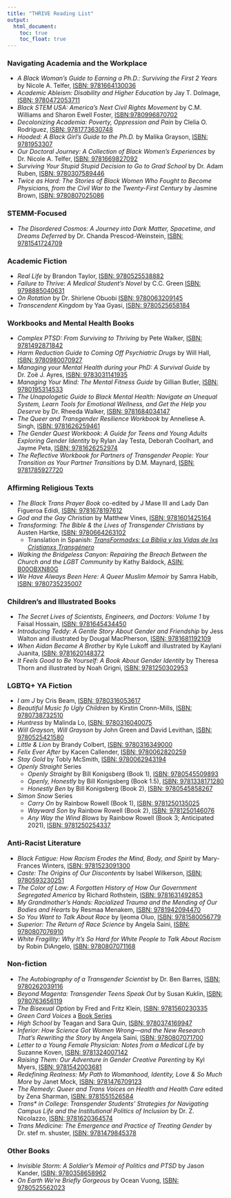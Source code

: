 ```yaml
---
title: "THRIVE Reading List"
output:
  html_document:
    toc: true
    toc_float: true
---
```


### Navigating Academia and the Workplace
* *A Black Woman's Guide to Earning a Ph.D.: Surviving the First 2 Years* 
by Nicole A. Telfer,
[ISBN: 9781664130036](https://www.goodreads.com/book/show/56301865-a-black-woman-s-guide-to-earning-a-ph-d)
* *Academic Ableism: Disability and Higher Education* by Jay T. Dolmage,
[ISBN: 9780472053711](https://www.goodreads.com/book/show/35069841-academic-ableism)
* *Black STEM USA: America's Next Civil Rights Movement* by C.M. Williams and 
Sharon Ewell Foster, [ISBN:9780996870702](https://www.goodreads.com/book/show/31448244-black-stem-usa)
* *Decolonizing Academia: Poverty, Oppression and Pain* by Clelia O. Rodríguez,
[ISBN: 9781773630748](https://www.goodreads.com/book/show/40249837-decolonizing-academia)
* *Hooded: A Black Girl’s Guide to the Ph.D.* by Malika Grayson,
[ISBN: 9781953307](https://www.goodreads.com/book/show/55598728-hooded)
* *Our Doctoral Journey: A Collection of Black Women's Experiences* 
by Dr. Nicole A. Telfer,
[ISBN: 9781669827092](https://www.goodreads.com/book/show/61238612-our-doctoral-journey)
* *Surviving Your Stupid Stupid Decision to Go to Grad School* by Dr. Adam Ruben,
[ISBN: 9780307589446](https://www.goodreads.com/book/show/7769479-surviving-your-stupid-stupid-decision-to-go-to-grad-school)
* *Twice as Hard: The Stories of Black Women Who Fought to Become Physicians, 
from the Civil War to the Twenty-First Century* by Jasmine Brown,
[ISBN: 9780807025086](https://www.goodreads.com/book/show/61022944-twice-as-hard)

### STEMM-Focused
* *The Disordered Cosmos: A Journey into Dark Matter, Spacetime, and 
Dreams Deferred* by Dr. Chanda Prescod-Weinstein,
[ISBN: 9781541724709](https://www.goodreads.com/en/book/show/54455629-the-disordered-cosmos)

### Academic Fiction
* *Real Life* by Brandon Taylor,
[ISBN: 9780525538882](https://www.goodreads.com/book/show/46263943-real-life)
* *Failure to Thrive: A Medical Student's Novel* by C.C. Green
[ISBN: 9798885040631](https://www.goodreads.com/book/show/61542152-failure-to-thrive)
* *On Rotation* by Dr. Shirlene Obuobi
[ISBN: 9780063209145](https://www.goodreads.com/book/show/59088370-on-rotation)
* *Transcendent Kingdom* by Yaa Gyasi, 
[ISBN: 9780525658184](https://www.goodreads.com/book/show/48570454-transcendent-kingdom)

### Workbooks and Mental Health Books
* *Complex PTSD: From Surviving to Thriving* by Pete Walker,
[ISBN: 9781492871842](https://www.goodreads.com/book/show/19513818-complex-ptsd)
* *Harm Reduction Guide to Coming Off Psychiatric Drugs* by Will Hall,
[ISBN: 9780980070927](https://www.goodreads.com/book/show/2361781.Harm_Reduction_Guide_to_Coming_Off_Psychiatric_Drugs)
* *Managing your Mental Health during your PhD: A Survival Guide* by 
Dr. Zoë J. Ayres,
[ISBN: 9783031141935](https://www.goodreads.com/book/show/62086425-managing-your-mental-health-during-your-phd)
* *Managing Your Mind: The Mental Fitness Guide* by Gillian Butler,
[ISBN: 9780195314533](https://www.goodreads.com/book/show/883834.Managing_Your_Mind)
* *The Unapologetic Guide to Black Mental Health: Navigate an Unequal System, 
Learn Tools for Emotional Wellness, and Get the Help you Deserve* by 
Dr. Rheeda Walker, 
[ISBN: 9781684034147](https://www.goodreads.com/book/show/51043956-the-unapologetic-guide-to-black-mental-health)
* *The Queer and Transgender Resilience Workbook* by Anneliese A. Singh,
[ISBN: 9781626259461](https://www.goodreads.com/book/show/33776101-the-queer-and-transgender-resilience-workbook)
* *The Gender Quest Workbook: A Guide for Teens and Young Adults Exploring
Gender Identity* by Rylan Jay Testa, Deborah Coolhart, and Jayme Peta,
[ISBN: 9781626252974](https://www.goodreads.com/book/show/23845906-the-gender-quest-workbook)
* *The Reflective Workbook for Partners of Transgender People: Your Transition
as Your Partner Transitions* by D.M. Maynard,
[ISBN: 9781785927720](https://www.goodreads.com/book/show/43610689-the-reflective-workbook-for-partners-of-transgender-people)

### Affirming Religious Texts
* *The Black Trans Prayer Book* co-edited by J Mase III and Lady Dan Figueroa 
Edidi, [ISBN: 9781678197612](https://theblacktransprayerbook.org/)
* *God and the Gay Christian* by Matthew Vines, 
[ISBN: 9781601425164](https://www.goodreads.com/book/show/17934778-god-and-the-gay-christian)
* *Transforming: The Bible & the Lives of Transgender Christians* by Austen Hartke, 
[ISBN: 9780664263102](https://www.goodreads.com/book/show/36234500-transforming)
  * Translation in Spanish: [*TransFormadxs: La Biblia y las Vidas de lxs 
  Cristianxs Transgénero*](http://austenhartke.com/book)
* *Walking the Bridgeless Canyon: Repairing the Breach Between the Church and 
the LGBT Community* by Kathy Baldock,
[ASIN: B00OBXN80G](https://www.goodreads.com/book/show/23367214-walking-the-bridgeless-canyon)
* *We Have Always Been Here: A Queer Muslim Memoir* by Samra Habib,
[ISBN: 9780735235007](https://www.goodreads.com/book/show/43383506-we-have-always-been-here)

### Children's and Illustrated Books
* *The Secret Lives of Scientists, Engineers, and Doctors: Volume 1* by Faisal
Hossain, 
[ISBN: 9781645434450](https://mascotbooks.com/mascot-marketplace/buy-books/childrens/picture-books/the-secret-lives-of-scientists-engineers-and-doctors-volume-1/)
* *Introducing Teddy: A Gentle Story About Gender and Friendship* by Jess Walton
and illustrated by Dougal MacPherson, 
[ISBN: 9781681192109](https://www.goodreads.com/book/show/27158837-introducing-teddy)
* *When Aidan Became A Brother* by Kyle Lukoff and illustrated by Kaylani
Juanita, 
[ISBN: 9781620148372](https://www.goodreads.com/book/show/39987021-when-aidan-became-a-brother)
* *It Feels Good to Be Yourself: A Book About Gender Identity* by Theresa Thorn
and illustrated by Noah Grigni, 
[ISBN: 9781250302953](https://www.goodreads.com/book/show/40864913-it-feels-good-to-be-yourself)

### LGBTQ+ YA Fiction
*  *I am J* by Cris Beam,
[ISBN: 9780316053617](https://www.goodreads.com/book/show/8140535-i-am-j)
* *Beautiful Music fo Ugly Children* by Kirstin Cronn-Mills,
[ISBN: 9780738732510](https://www.goodreads.com/book/show/13221769-beautiful-music-for-ugly-children)
* *Huntress* by Malinda Lo,
[ISBN: 9780316040075](https://www.goodreads.com/book/show/9415946-huntress)
* *Will Grayson, Will Grayson* by John Green and David Levithan,
[ISBN: 9780525421580](https://www.goodreads.com/book/show/6567017-will-grayson-will-grayson)
* *Little & Lion* by Brandy Colbert,
[ISBN: 9780316349000](https://www.goodreads.com/book/show/25062038-little-lion)
* *Felix Ever After* by Kacen Callender,
[ISBN: 9780062820259](https://www.goodreads.com/book/show/51931067-felix-ever-after)
* *Stay Gold* by Tobly McSmith,
[ISBN: 9780062943194](https://www.goodreads.com/book/show/45306326-stay-gold)
* *Openly Straight* Series
    * *Openly Straight* by Bill Konigsberg (Book 1),
    [ISBN: 9780545509893](https://www.goodreads.com/book/show/16100972-openly-straight)
    * *Openly, Honestly* by Bill Konigsberg (Book 1.5),
    [ISBN: 9781338171280](https://www.goodreads.com/book/show/34727888-openly-honestly)
    * *Honestly Ben* by Bill Konigsberg (Book 2),
    [ISBN: 9780545858267](https://www.goodreads.com/book/show/27230789-honestly-ben)
* *Simon Snow* Series
    * *Carry On* by Rainbow Rowell (Book 1),
    [ISBN: 9781250135025](https://www.goodreads.com/book/show/32768522-carry-on)
    * *Wayward Son* by Rainbow Rowell (Book 2),
    [ISBN: 9781250146076](https://www.goodreads.com/book/show/44017627-wayward-son)
    * *Any Way the Wind Blows* by Rainbow Rowell (Book 3; Anticipated 2021),
    [ISBN: 9781250254337](https://www.goodreads.com/book/show/52190991-any-way-the-wind-blows)

### Anti-Racist Literature
* *Black Fatigue: How Racism Erodes the Mind, Body, and Spirit* 
by Mary-Frances Winters, 
[ISBN: 9781523091300](https://www.goodreads.com/book/show/51773973-black-fatigue)
* *Caste: The Origins of Our Discontents* by Isabel Wilkerson,
[ISBN: 9780593230251](https://www.goodreads.com/en/book/show/51152447-caste)
* *The Color of Law: A Forgotten History of How Our Government Segregated America*
by Richard Rothstein,
[ISBN: 9781631492853](https://www.goodreads.com/book/show/32191706-the-color-of-law)
* *My Grandmother's Hands: Racialized Trauma and the Mending of Our Bodies and Hearts* 
by Resmaa Menakem, 
[ISBN: 9781942094470](https://www.goodreads.com/book/show/34146782-my-grandmother-s-hands)
* *So You Want to Talk About Race* by Ijeoma Oluo,
[ISBN: 9781580056779](https://www.goodreads.com/book/show/35099718-so-you-want-to-talk-about-race)
* *Superior: The Return of Race Science* by Angela Saini,
[ISBN: 9780807076910](https://www.goodreads.com/book/show/42042093-superior)
* *White Fragility: Why It’s So Hard for White People to Talk About Racism* by
Robin DiAngelo,
[ISBN: 9780807071168](https://www.goodreads.com/book/show/43708708-white-fragility)

### Non-fiction
* *The Autobiography of a Transgender Scientist* by Dr. Ben Barres,
[ISBN: 9780262039116](https://www.goodreads.com/book/show/39644215-the-autobiography-of-a-transgender-scientist)
* *Beyond Magenta: Transgender Teens Speak Out* by Susan Kuklin,
[ISBN: 9780763656119](https://www.goodreads.com/book/show/18166920-beyond-magenta)
* *The Bisexual Option* by Fred and Fritz Klein,
[ISBN: 9781560230335](https://www.goodreads.com/book/show/280893.The_Bisexual_Option)
* *Green Card Voices* a [Book Series](https://www.greencardvoices.org/store/)
* *High School* by Teagan and Sara Quin,
[ISBN: 9780374169947](https://www.goodreads.com/book/show/43197389-high-school)
* *Inferior: How Science Got Women Wrong—and the New Research That's Rewriting
the Story* by Angela Saini,
[ISBN: 9780807071700](https://www.goodreads.com/book/show/31869108-inferior)
* *Letter to a Young Female Physician: Notes from a Medical Life* by Suzanne Koven, [ISBN: 9781324007142](https://www.goodreads.com/book/show/55298407-letter-to-a-young-female-physician)
* *Raising Them: Our Adventure in Gender Creative Parenting* by Kyl Myers,
[ISBN: 9781542003681](https://www.goodreads.com/book/show/49974828-raising-them)
* *Redefining Realness: My Path to Womanhood, Identity, Love & So Much More* by 
Janet Mock, [ISBN: 9781476709123](https://www.goodreads.com/book/show/18144031-redefining-realness)
* *The Remedy: Queer and Trans Voices on Health and Health Care* edited by Zena Sharman,
[ISBN: 9781551526584](https://www.goodreads.com/book/show/29363318-the-remedy)
* *Trans\* in College: Transgender Students' Strategies for Navigating Campus
Life and the Institutional Politics of Inclusion* by Dr. Z. Nicolazzo,
[ISBN: 9781620364574](https://www.goodreads.com/book/show/30148613-trans-in-college)
* *Trans Medicine: The Emergence and Practice of Treating Gender* 
by Dr. stef m. shuster,
[ISBN: 9781479845378](https://www.goodreads.com/book/show/56217471-trans-medicine)

### Other Books
* *Invisible Storm: A Soldier’s Memoir of Politics and PTSD* by Jason Kander,
[ISBN: 9780358658962](https://www.goodreads.com/book/show/58312014-invisible-storm)
* *On Earth We're Briefly Gorgeous* by Ocean Vuong, 
[ISBN: 9780525562023](https://www.goodreads.com/book/show/41880609-on-earth-we-re-briefly-gorgeous)